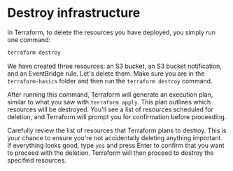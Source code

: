 
<CourseContentLayout>

# Destroy infrastructure

In Terraform, to delete the resources you have deployed, you simply run one command:

```sh
terraform destroy 
```
We have created three resources: an S3 bucket, an S3 bucket notification, and an EventBridge rule. Let's delete them. Make sure you are in the `terraform-basics` folder and then run the `terraform destroy` command.

After running this command, Terraform will generate an execution plan, similar to what you saw with `terraform apply`. This plan outlines which resources will be destroyed. You'll see a list of resources scheduled for deletion, and Terraform will prompt you for confirmation before proceeding.

Carefully review the list of resources that Terraform plans to destroy. This is your chance to ensure you're not accidentally deleting anything important. If everything looks good, type `yes` and press Enter to confirm that you want to proceed with the deletion. Terraform will then proceed to destroy the specified resources.

</CourseContentLayout>

